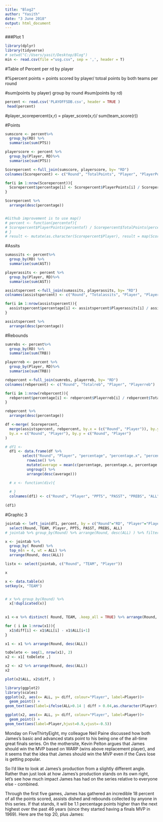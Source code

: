 ```yaml
---
title: "Blog2"
author: "Yasith"
date: "3 June 2018"
output: html_document
---
```

###Plot 1
```r
library(dplyr)
library(tidyverse)
# setwd("C:/Users/yasit/Desktop/Blog")
min <- read.csv(file ="usg.csv", sep = ',', header = T)
```


#Table of Percent per rd by player

#%percent points = points scored by player/ totoal points by both teams per round

#sum(points by player) group by round
#sum(points by rd)

```r
percent <- read.csv('PLAYOFFSDB.csv', header = TRUE )
 head(percent)
```

#player_scorepercent(x,r) = player_score(x,r)/ sum(team_score(r))

#Points
```r
sumscore <- percent%>% 
  group_by(RD) %>% 
  summarise(sum(PTS))

playerscore <- percent %>% 
  group_by(Player, RD)%>% 
  summarise(sum(PTS))

Scorepercent <-full_join(sumscore, playerscore, by= "RD")
colnames(Scorepercent) <- c("Round", "TotalPoints", "Player", "PlayerPoints")

for(i in 1:nrow(Scorepercent)){
  Scorepercent$percentage[i] <- Scorepercent$PlayerPoints[i] / Scorepercent$TotalPoints[i]
}

Scorepercent %>%
  arrange(desc(percentage))


#Github improvement is to use map()
# percent <- function(percentof){
# Scorepercent$PlayerPoints(percentof) / Scorepercent$TotalPoints(percentof)
# }
# result <- mutate(as.character(Scorepercent$Player), result = map(Scorepercent$Player, percent))
``` 

#Assits 
```r
sumassits <- percent%>% 
  group_by(RD) %>% 
  summarise(sum(AST))

playerassits <- percent %>% 
  group_by(Player, RD)%>% 
  summarise(sum(AST))

assistspercent <-full_join(sumassits, playerassits, by= "RD")
colnames(assistspercent) <- c("Round", "Totalassits", "Player", "Playerassits")

for(i in 1:nrow(assistspercent)){
  assistspercent$percentage[i] <- assistspercent$Playerassits[i] / assistspercent$Totalassits[i]
}

assistspercent %>%
  arrange(desc(percentage))
```

#Rebounds
```r
sumrebs <- percent%>% 
  group_by(RD) %>% 
  summarise(sum(TRB))

playerreb <- percent %>% 
  group_by(Player, RD)%>% 
  summarise(sum(TRB))

rebpercent <-full_join(sumrebs, playerreb, by= "RD")
colnames(rebpercent) <- c("Round", "Totalreb", "Player", "Playerreb")

for(i in 1:nrow(rebpercent)){
  rebpercent$percentage[i] <- rebpercent$Playerreb[i] / rebpercent$Totalreb[i]
}

rebpercent %>%
  arrange(desc(percentage))
```
```r
df <-merge( Scorepercent,
  merge(assistspercent, rebpercent, by.x = (c("Round", "Player")), by.y = c("Round", "Player")),
  by.x = c("Round", "Player"), by.y = c("Round", "Player")
)

# df1 <-
  df1 <- data.frame(df %>%
        select("Round", "Player", "percentage", "percentage.x", "percentage.y")  %>% #x =assits, #y = rebounds
          rowwise() %>% 
          mutate(average = mean(c(percentage, percentage.x, percentage.y))) %>%
          ungroup() %>%
          arrange(desc(average)))

  # x <- function(div){
    
  # }  
  colnames(df1) <- c("Round", "Player", "PPTS", "PASST", "PREBS", "ALL")
   
(df1)
```


#Graphic 3
```r
jointab <- left_join(df1, percent, by = c("Round"="RD", "Player"="Player")) %>% 
  select(Round, TEAM, Player, PPTS, PASST, PREBS, ALL)
# jointab %>% group_by(Round) %>% arrange(Round, desc(ALL) ) %>% filter(Round == "CB")
```

```r
x <- jointab %>%
  group_by( Round) %>%
  top_n(n = 4, wt = ALL) %>%
  arrange(Round, desc(ALL))

listx <- select(jointab, c("Round", "TEAM", "Player"))

x

```

```r
x <- data.table(x)
setkey(x, "TEAM")


# x %>% group_by(Round) %>% 
  x[!duplicated(x)]
  
  
x1 <-x %>% distinct( Round, TEAM, .keep_all = TRUE) %>% arrange(Round, desc(ALL))
```
```r
for ( i in 1:nrow(x1)){
  x1$diff[i] <- x1$ALL[i] - x1$ALL[i+1]
}

x1 <- x1 %>% arrange(Round, desc(ALL))
```

```r
toDelete <- seq(1, nrow(x1), 2)
x2 <- x1[ toDelete ,]

x2 <- x2 %>% arrange(Round, desc(ALL))
x2
```
```r
plot(x2$ALL, x2$diff, )
```

```r
library(ggplot2)
library(scales)
ggplot(x2, aes(x= ALL, y= diff, colour="Player", label=Player))+
  geom_point() +
geom_text(aes(label=ifelse(ALL>0.14 | diff > 0.04,as.character(Player),'')),hjust=0.9,vjust=-0.5)

```

```r
ggplot(x2, aes(x= ALL, y= diff, colour="Player", label=Player))+
  geom_point() +
geom_text(aes(label=Player,hjust=0.9,vjust=-0.5))

```


Monday on FiveThirtyEight, my colleague Neil Paine discussed how both James's basic and advanced stats point to his being one of the all-time great finals series. On the mothersite, Kevin Pelton argues that James should win the MVP based on WARP (wins above replacement player), and it seems that the idea that James should win the MVP even if the Cavs lose is getting popular.

So I'd like to look at James's production from a slightly different angle. Rather than just look at how James's production stands on its own right, let's see how much impact James has had on the series relative to everyone else - combined.

Through the first five games, James has gathered an incredible 18 percent of all the points scored, assists dished and rebounds collected by anyone in this series. If that stands, it will be 1.1 percentage points higher than the next highest over the past 46 years (since they started having a finals MVP in 1969). Here are the top 20, plus James:
